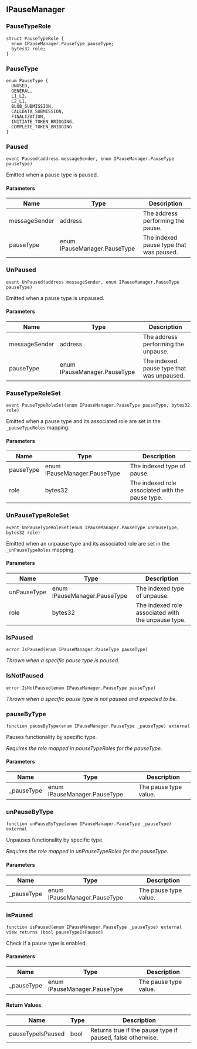 ## IPauseManager

### PauseTypeRole

```solidity
struct PauseTypeRole {
  enum IPauseManager.PauseType pauseType;
  bytes32 role;
}
```

### PauseType

```solidity
enum PauseType {
  UNUSED,
  GENERAL,
  L1_L2,
  L2_L1,
  BLOB_SUBMISSION,
  CALLDATA_SUBMISSION,
  FINALIZATION,
  INITIATE_TOKEN_BRIDGING,
  COMPLETE_TOKEN_BRIDGING
}
```

### Paused

```solidity
event Paused(address messageSender, enum IPauseManager.PauseType pauseType)
```

Emitted when a pause type is paused.

#### Parameters

| Name | Type | Description |
| ---- | ---- | ----------- |
| messageSender | address | The address performing the pause. |
| pauseType | enum IPauseManager.PauseType | The indexed pause type that was paused. |

### UnPaused

```solidity
event UnPaused(address messageSender, enum IPauseManager.PauseType pauseType)
```

Emitted when a pause type is unpaused.

#### Parameters

| Name | Type | Description |
| ---- | ---- | ----------- |
| messageSender | address | The address performing the unpause. |
| pauseType | enum IPauseManager.PauseType | The indexed pause type that was unpaused. |

### PauseTypeRoleSet

```solidity
event PauseTypeRoleSet(enum IPauseManager.PauseType pauseType, bytes32 role)
```

Emitted when a pause type and its associated role are set in the `_pauseTypeRoles` mapping.

#### Parameters

| Name | Type | Description |
| ---- | ---- | ----------- |
| pauseType | enum IPauseManager.PauseType | The indexed type of pause. |
| role | bytes32 | The indexed role associated with the pause type. |

### UnPauseTypeRoleSet

```solidity
event UnPauseTypeRoleSet(enum IPauseManager.PauseType unPauseType, bytes32 role)
```

Emitted when an unpause type and its associated role are set in the `_unPauseTypeRoles` mapping.

#### Parameters

| Name | Type | Description |
| ---- | ---- | ----------- |
| unPauseType | enum IPauseManager.PauseType | The indexed type of unpause. |
| role | bytes32 | The indexed role associated with the unpause type. |

### IsPaused

```solidity
error IsPaused(enum IPauseManager.PauseType pauseType)
```

_Thrown when a specific pause type is paused._

### IsNotPaused

```solidity
error IsNotPaused(enum IPauseManager.PauseType pauseType)
```

_Thrown when a specific pause type is not paused and expected to be._

### pauseByType

```solidity
function pauseByType(enum IPauseManager.PauseType _pauseType) external
```

Pauses functionality by specific type.

_Requires the role mapped in pauseTypeRoles for the pauseType._

#### Parameters

| Name | Type | Description |
| ---- | ---- | ----------- |
| _pauseType | enum IPauseManager.PauseType | The pause type value. |

### unPauseByType

```solidity
function unPauseByType(enum IPauseManager.PauseType _pauseType) external
```

Unpauses functionality by specific type.

_Requires the role mapped in unPauseTypeRoles for the pauseType._

#### Parameters

| Name | Type | Description |
| ---- | ---- | ----------- |
| _pauseType | enum IPauseManager.PauseType | The pause type value. |

### isPaused

```solidity
function isPaused(enum IPauseManager.PauseType _pauseType) external view returns (bool pauseTypeIsPaused)
```

Check if a pause type is enabled.

#### Parameters

| Name | Type | Description |
| ---- | ---- | ----------- |
| _pauseType | enum IPauseManager.PauseType | The pause type value. |

#### Return Values

| Name | Type | Description |
| ---- | ---- | ----------- |
| pauseTypeIsPaused | bool | Returns true if the pause type if paused, false otherwise. |

